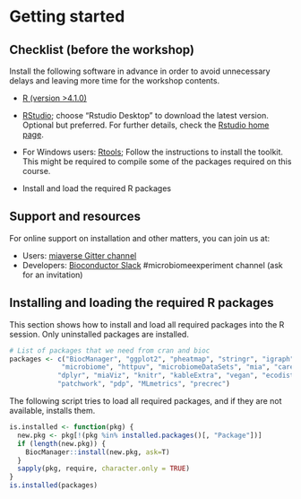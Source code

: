 
# Getting started


## Checklist (before the workshop)

Install the following software in advance in order to avoid
unnecessary delays and leaving more time for the workshop contents.


* [R (version >4.1.0)](https://www.r-project.org/) 

* [RStudio](https://www.rstudio.com/products/rstudio/download/);
  choose "Rstudio Desktop" to download the latest version. Optional
  but preferred. For further details, check the [Rstudio home
  page](https://www.rstudio.com/).
  
* For Windows users: [Rtools](https://cran.r-project.org/bin/windows/Rtools/rtools40.html);
  Follow the instructions to install the toolkit. This might be required to compile some of the 
  packages required on this course.

* Install and load the required R packages


## Support and resources


For online support on installation and other matters, you can join us at:

 * Users: [miaverse Gitter channel](https://gitter.im/microbiome/miaverse?utm_source=badge&utm_medium=badge&utm_campaign=pr-badge&utm_content=badge)
 * Developers: [Bioconductor Slack](https://bioc-community.herokuapp.com) #microbiomeexperiment channel (ask for an invitation)



## Installing and loading the required R packages

This section shows how to install and load all required packages into
the R session. Only uninstalled packages are installed.

```r
# List of packages that we need from cran and bioc 
packages <- c("BiocManager", "ggplot2", "pheatmap", "stringr", "igraph", "ANCOMBC",
             "microbiome", "httpuv", "microbiomeDataSets", "mia", "caret", "ranger",
            "dplyr", "miaViz", "knitr", "kableExtra", "vegan", "ecodist", "biclust",
            "patchwork", "pdp", "MLmetrics", "precrec")
```
 
The following script tries to load all required packages, and if they are not available, installs them.
```r
is.installed <- function(pkg) {
  new.pkg <- pkg[!(pkg %in% installed.packages()[, "Package"])]
  if (length(new.pkg)) {
    BiocManager::install(new.pkg, ask=T)
  }
  sapply(pkg, require, character.only = TRUE)
}
is.installed(packages)
```
